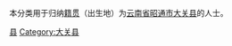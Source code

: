 {{Catnav|頁面分類|各種主題的頁面分類|依中国各省来作的分类|各地中国人|云南人|昭通人}}
{{Catnav|頁面分類|人物|各國人物|中国人|各地中国人|云南人|昭通人}}

本分类用于归纳[[籍贯|籍贯]]（出生地）为[[云南省|云南省]][[昭通市|昭通市]][[大关县|大关县]]的人士。


[[Category:昭通人|县]]
[[Category:大关县|Category:大关县]]